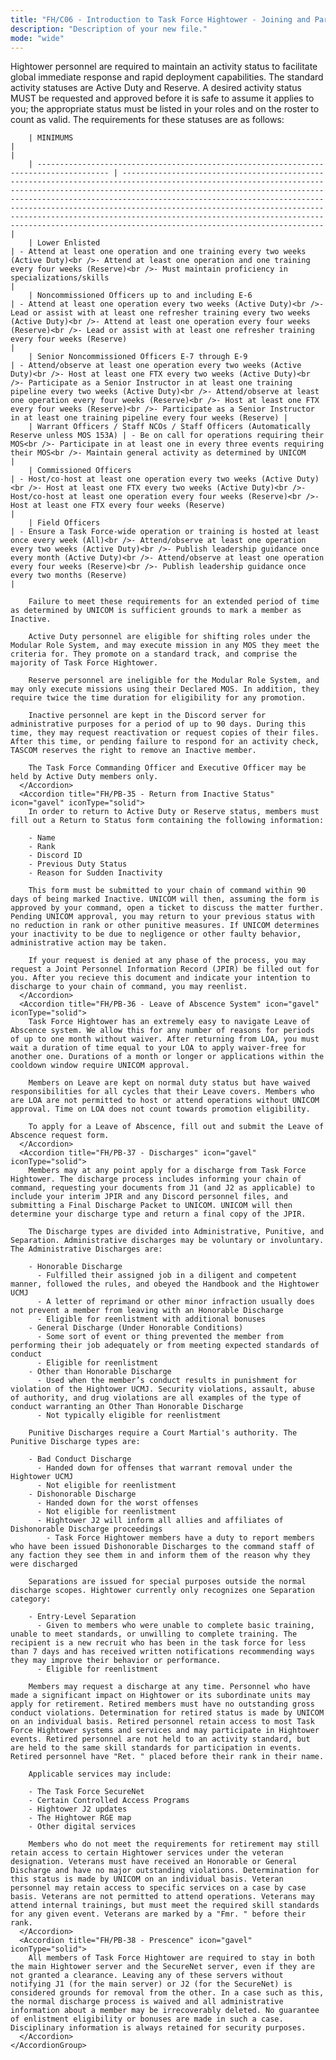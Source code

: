 ```yaml
---
title: "FH/C06 - Introduction to Task Force Hightower - Joining and Participation"
description: "Description of your new file."
mode: "wide"
---
```


<AccordionGroup>
  <Accordion title="FH/G07 - Activity, Discharge, and Participation" defaultOpen={false}>
    <AccordionGroup>
      <Accordion title="FH/PB-34 - Activity Policy: Regular, Reserve, and Inactive Status" icon="gavel" iconType="solid">
        Hightower personnel are required to maintain an activity status to facilitate global immediate response and rapid deployment capabilities. The standard activity statuses are Active Duty and Reserve. A desired activity status MUST be requested and approved before it is safe to assume it applies to you; the appropriate status must be listed in your roles and on the roster to count as valid. The requirements for these statuses are as follows:

        | MINIMUMS                                                                               |                                                                                                                                                                                                                                                                                                                                                                                                                                                                                   |
        | -------------------------------------------------------------------------------------- | --------------------------------------------------------------------------------------------------------------------------------------------------------------------------------------------------------------------------------------------------------------------------------------------------------------------------------------------------------------------------------------------------------------------------------------------------------------------------------- |
        | Lower Enlisted                                                                         | - Attend at least one operation and one training every two weeks (Active Duty)<br />- Attend at least one operation and one training every four weeks (Reserve)<br />- Must maintain proficiency in specializations/skills                                                                                                                                                                                                                                                        |
        | Noncommissioned Officers up to and including E-6                                       | - Attend at least one operation every two weeks (Active Duty)<br />- Lead or assist with at least one refresher training every two weeks (Active Duty)<br />- Attend at least one operation every four weeks (Reserve)<br />- Lead or assist with at least one refresher training every four weeks (Reserve)                                                                                                                                                                      |
        | Senior Noncommissioned Officers E-7 through E-9                                        | - Attend/observe at least one operation every two weeks (Active Duty)<br />- Host at least one FTX every two weeks (Active Duty)<br />- Participate as a Senior Instructor in at least one training pipeline every two weeks (Active Duty)<br />- Attend/observe at least one operation every four weeks (Reserve)<br />- Host at least one FTX every four weeks (Reserve)<br />- Participate as a Senior Instructor in at least one training pipeline every four weeks (Reserve) |
        | Warrant Officers / Staff NCOs / Staff Officers (Automatically Reserve unless MOS 153A) | - Be on call for operations requiring their MOS<br />- Participate in at least one in every three events requiring their MOS<br />- Maintain general activity as determined by UNICOM                                                                                                                                                                                                                                                                                             |
        | Commissioned Officers                                                                  | - Host/co-host at least one operation every two weeks (Active Duty)<br />- Host at least one FTX every two weeks (Active Duty)<br />- Host/co-host at least one operation every four weeks (Reserve)<br />- Host at least one FTX every four weeks (Reserve)                                                                                                                                                                                                                      |
        | Field Officers                                                                         | - Ensure a Task Force-wide operation or training is hosted at least once every week (All)<br />- Attend/observe at least one operation every two weeks (Active Duty)<br />- Publish leadership guidance once every month (Active Duty)<br />- Attend/observe at least one operation every four weeks (Reserve)<br />- Publish leadership guidance once every two months (Reserve)                                                                                                 |

        Failure to meet these requirements for an extended period of time as determined by UNICOM is sufficient grounds to mark a member as Inactive.

        Active Duty personnel are eligible for shifting roles under the Modular Role System, and may execute mission in any MOS they meet the criteria for. They promote on a standard track, and comprise the majority of Task Force Hightower.

        Reserve personnel are ineligible for the Modular Role System, and may only execute missions using their Declared MOS. In addition, they require twice the time duration for eligibility for any promotion.

        Inactive personnel are kept in the Discord server for administrative purposes for a period of up to 90 days. During this time, they may request reactivation or request copies of their files. After this time, or pending failure to respond for an activity check, TASCOM reserves the right to remove an Inactive member.

        The Task Force Commanding Officer and Executive Officer may be held by Active Duty members only.
      </Accordion>
      <Accordion title="FH/PB-35 - Return from Inactive Status" icon="gavel" iconType="solid">
        In order to return to Active Duty or Reserve status, members must fill out a Return to Status form containing the following information:

        - Name
        - Rank
        - Discord ID
        - Previous Duty Status
        - Reason for Sudden Inactivity

        This form must be submitted to your chain of command within 90 days of being marked Inactive. UNICOM will then, assuming the form is approved by your command, open a ticket to discuss the matter further. Pending UNICOM approval, you may return to your previous status with no reduction in rank or other punitive measures. If UNICOM determines your inactivity to be due to negligence or other faulty behavior, administrative action may be taken.

        If your request is denied at any phase of the process, you may request a Joint Personnel Information Record (JPIR) be filled out for you. After you recieve this document and indicate your intention to discharge to your chain of command, you may reenlist.
      </Accordion>
      <Accordion title="FH/PB-36 - Leave of Abscence System" icon="gavel" iconType="solid">
        Task Force Hightower has an extremely easy to navigate Leave of Abscence system. We allow this for any number of reasons for periods of up to one month without waiver. After returning from LOA, you must wait a duration of time equal to your LOA to apply waiver-free for another one. Durations of a month or longer or applications within the cooldown window require UNICOM approval.

        Members on Leave are kept on normal duty status but have waived responsibilities for all cycles that their Leave covers. Members who are LOA are not permitted to host or attend operations without UNICOM approval. Time on LOA does not count towards promotion eligibility. 

        To apply for a Leave of Abscence, fill out and submit the Leave of Abscence request form.
      </Accordion>
      <Accordion title="FH/PB-37 - Discharges" icon="gavel" iconType="solid">
        Members may at any point apply for a discharge from Task Force Hightower. The discharge process includes informing your chain of command, requesting your documents from J1 (and J2 as applicable) to include your interim JPIR and any Discord personnel files, and submitting a Final Discharge Packet to UNICOM. UNICOM will then determine your discharge type and return a final copy of the JPIR. 

        The Discharge types are divided into Administrative, Punitive, and Separation. Administrative discharges may be voluntary or involuntary. The Administrative Discharges are:

        - Honorable Discharge
          - Fulfilled their assigned job in a diligent and competent manner, followed the rules, and obeyed the Handbook and the Hightower UCMJ
          - A letter of reprimand or other minor infraction usually does not prevent a member from leaving with an Honorable Discharge
          - Eligible for reenlistment with additional bonuses
        - General Discharge (Under Honorable Conditions)
          - Some sort of event or thing prevented the member from performing their job adequately or from meeting expected standards of conduct
          - Eligible for reenlistment
        - Other than Honorable Discharge
          - Used when the member’s conduct results in punishment for violation of the Hightower UCMJ. Security violations, assault, abuse of authority, and drug violations are all examples of the type of conduct warranting an Other Than Honorable Discharge
          - Not typically eligible for reenlistment

        Punitive Discharges require a Court Martial's authority. The Punitive Discharge types are:

        - Bad Conduct Discharge
          - Handed down for offenses that warrant removal under the Hightower UCMJ
          - Not eligible for reenlistment
        - Dishonorable Discharge
          - Handed down for the worst offenses
          - Not eligible for reenlistment
          - Hightower J2 will inform all allies and affiliates of Dishonorable Discharge proceedings
            - Task Force Hightower members have a duty to report members who have been issued Dishonorable Discharges to the command staff of any faction they see them in and inform them of the reason why they were discharged

        Separations are issued for special purposes outside the normal discharge scopes. Hightower currently only recognizes one Separation category:

        - Entry-Level Separation
          - Given to members who were unable to complete basic training, unable to meet standards, or unwilling to complete training. The recipient is a new recruit who has been in the task force for less than 7 days and has received written notifications recommending ways they may improve their behavior or performance.
          - Eligible for reenlistment

        Members may request a discharge at any time. Personnel who have made a significant impact on Hightower or its subordinate units may apply for retirement. Retired members must have no outstanding gross conduct violations. Determination for retired status is made by UNICOM on an individual basis. Retired personnel retain access to most Task Force Hightower systems and services and may participate in Hightower events. Retired personnel are not held to an activity standard, but are held to the same skill standards for participation in events. Retired personnel have "Ret. " placed before their rank in their name. 

        Applicable services may include:

        - The Task Force SecureNet
        - Certain Controlled Access Programs
        - Hightower J2 updates
        - The Hightower RGE map
        - Other digital services

        Members who do not meet the requirements for retirement may still retain access to certain Hightower services under the veteran designation. Veterans must have received an Honorable or General Discharge and have no major outstanding violations. Determination for this status is made by UNICOM on an individual basis. Veteran personnel may retain access to specific services on a case by case basis. Veterans are not permitted to attend operations. Veterans may attend internal trainings, but must meet the required skill standards for any given event. Veterans are marked by a "Fmr. " before their rank.
      </Accordion>
      <Accordion title="FH/PB-38 - Prescence" icon="gavel" iconType="solid">
        All members of Task Force Hightower are required to stay in both the main Hightower server and the SecureNet server, even if they are not granted a clearance. Leaving any of these servers without notifying J1 (for the main server) or J2 (for the SecureNet) is considered grounds for removal from the other. In a case such as this, the normal discharge process is waived and all administrative information about a member may be irrecoverably deleted. No guarantee of enlistment eligibility or bonuses are made in such a case. Disciplinary information is always retained for security purposes.
      </Accordion>
    </AccordionGroup>
  </Accordion>
</AccordionGroup>